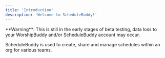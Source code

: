 ```yaml
---
title: 'Introduction'
description: 'Welcome to ScheduleBuddy!'
---
```


<Info>
  **Warning**: This is still in the early stages of beta testing, data loss to your WorshipBuddy and/or ScheduleBuddy account may occur.
</Info>

ScheduleBuddy is used to create, share and manage schedules within an org for various teams. 